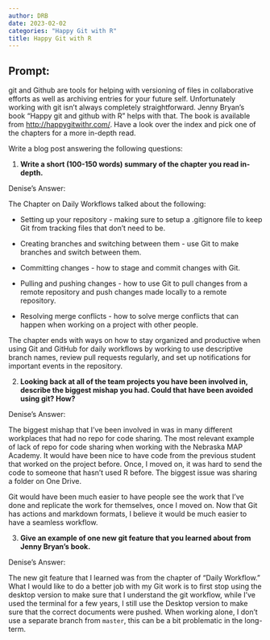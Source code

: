 ```yaml
---
author: DRB
date: 2023-02-02
categories: "Happy Git with R"
title: Happy Git with R
---
```


## Prompt:

git and Github are tools for helping with versioning of files in collaborative efforts as well as archiving entries for your future self. 
Unfortunately working with git isn't always completely straightforward. 
Jenny Bryan's book "Happy git and github with R" helps with that. The book is available from [http://happygitwithr.com/](http://happygitwithr.com/). Have a look over the index and pick one of the chapters for a more in-depth read.

Write a blog post answering the following questions: 

1. **Write a short (100-150 words) summary of the chapter you read in-depth.**

Denise's Answer:

The Chapter on Daily Workflows talked about the following:

+ Setting up your repository -  making sure to setup a .gitignore file to keep Git from tracking files that don't need to be.

+ Creating branches and switching between them - use Git to make branches and switch between them.

+ Committing changes - how to stage and commit changes with Git.

+ Pulling and pushing changes - how to use Git to pull changes from a remote repository and push changes made locally to a remote repository.

+ Resolving merge conflicts - how to solve merge conflicts that can happen when working on a project with other people.

The chapter ends with ways on how to stay organized and productive when using Git and GitHub for daily workflows by working to  use descriptive branch names, review pull requests regularly, and set up notifications for important events in the repository.

2. **Looking back at all of the team projects you have been involved in, describe the biggest mishap you had. Could that have been avoided using git? How?**

Denise's Answer:

The biggest mishap that I've been involved in was in many different workplaces that had no repo for code sharing. The most relevant example of lack of repo for code sharing when working with the Nebraska MAP Academy. It would have been nice to have code from the previous student that worked on the project before. Once, I moved on, it was hard to send the code to someone that hasn't used R before. The biggest issue was sharing a folder on One Drive.

Git would have been much easier to have people see the work that I've done and replicate the work for themselves, once I moved on. Now that Git has actions and markdown formats, I believe it would be much easier to have a seamless workflow.


3. **Give an example of one new git feature that you learned about from Jenny Bryan's book.**

Denise's Answer:

The new git feature that I learned was from the chapter of "Daily Workflow." What I would like to do a better job with my Git work is to first stop using the desktop version to make sure that I understand the git workflow, while I've used the terminal for a few years, I still use the Desktop version to make sure that the correct documents were pushed. When working alone, I don't use a separate branch from `master`, this can be a bit problematic in the long-term.